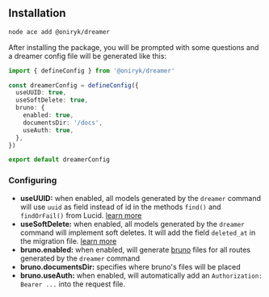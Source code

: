 ## Installation
```bash
node ace add @oniryk/dreamer
```

After installing the package, you will be prompted with some questions and a dreamer config file will be generated like this:

```typescript
import { defineConfig } from '@oniryk/dreamer'

const dreamerConfig = defineConfig({
  useUUID: true,
  useSoftDelete: true,
  bruno: {
    enabled: true,
    documentsDir: '/docs',
    useAuth: true,
  },
})

export default dreamerConfig
```

### Configuring

- **useUUID:** when enabled, all models generated by the `dreamer` command will use `uuid` as field instead of id in the methods `find()` and `findOrFail()` from Lucid. [learn more](/extensions/lucid#uuid-support)
- **useSoftDelete:** when enabled, all models generated by the `dreamer` command will implement soft deletes. It will add the field `deleted_at` in the migration file. [learn more](/extensions/lucid#soft-delete-support)
- **bruno.enabled:** when enabled, will generate [bruno](https://usebruno.com) files for all routes generated by the `dreamer` command
- **bruno.documentsDir:** specifies where bruno's files will be placed
- **bruno.useAuth:** when enabled, will automatically add an `Authorization: Bearer ...` into the request file.
